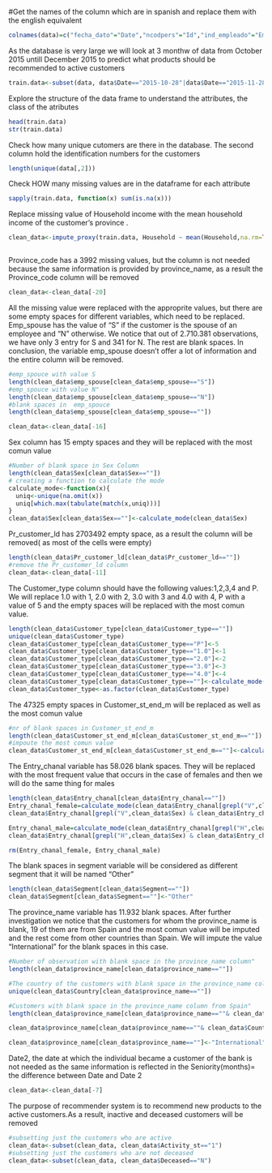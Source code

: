 #Get the names of the column which are in spanish and replace them with the english equivalent

```{r}
colnames(data)=c("fecha_dato"="Date","ncodpers"="Id","ind_empleado"="Emp_status","pais_residencia"="Country","sexo"="Sex","age"="Age", "fecha_alta"= "Date2", "ind_nuevo"="New_Customer", "antiguedad"="Seniority","indrel"="Primary_customer", "ult_fec_cli_1t"="Pr_customer_ld", "indrel_1mes"="Customer_type", "tiprel_1mes"="Customer_st_end_m", "indresi"="Residency", "indext"="Foreigner", "conyuemp"="emp_spouse", "canal_entrada"="Entry_chanal", "indfall"="Deceased", "tipodom"="Address_type", "cod_prov"="Province_code",   "nomprov"="province_name", "ind_actividad_cliente"="Activity_st", "renta"="Household", "segmento"="Segment", "ind_ahor_fin_ult1"="Savings", "ind_aval_fin_ult1"="Guarantees", "ind_cco_fin_ult1"="Current_Acc", "ind_cder_fin_ult1"="Derivada", "ind_cno_fin_ult1"="Payroll_Acc", "ind_ctju_fin_ult1"="Junior_Acc", "ind_ctma_fin_ult1"="M_particular_Acc ",   "ind_ctop_fin_ult1"="Particular_Acc", "ind_ctpp_fin_ult1"="Particular_Plus_Acc", "ind_deco_fin_ult1"="Short_term_dep", "ind_deme_fin_ult1"="Medium_term_dep",  "ind_dela_fin_ult1"="Long_term_dep", "ind_ecue_fin_ult1"="e-account", "ind_fond_fin_ult1"="Funds", "ind_hip_fin_ult1" = "Mortgage", "ind_plan_fin_ult1"="Pensions_Acc", "ind_pres_fin_ult1"= "Loans", "ind_reca_fin_ult1"="Taxes", "ind_tjcr_fin_ult1"="Credit_Card", "ind_valo_fin_ult1"="Securities", "ind_viv_fin_ult1"="Home_Acc", "ind_nomina_ult1"="Payroll", "ind_nom_pens_ult1"="Pensions", "ind_recibo_ult1"="Direct_Debit")

```

As the database is very large we will look at 3 monthw of data from October 2015 untill December 2015
to predict what products should be recommended to active customers

```{r}
train.data<-subset(data, data$Date=="2015-10-28"|data$Date=="2015-11-28"|data$Date=="2015-12-28")

```

Explore the structure of the data frame to understand the attributes, the class of the atributes

```{r}
head(train.data)
str(train.data)
```


Check how many unique cutomers are there in the database. 
The second column hold the identification numbers for the customers

```{r}
length(unique(data[,2]))
```
Check HOW many missing values are in the dataframe for each attribute

```{r}
sapply(train.data, function(x) sum(is.na(x)))

```
Replace missing value of Household income with the mean household income of the customer's province .

```{r}
clean_data<-impute_proxy(train.data, Household ~ mean(Household,na.rm=TRUE) | province_name)



```


Province_code has a 3992  missing values, but the column is not needed because the same information is provided by province_name, as a result the Province_code column will be removed

```{r}
clean_data<-clean_data[-20]
```


All the missing value were replaced with the approprite values, but there are some empty spaces for different variables, which need to be replaced. Emp_spouse has the value of "S" if the customer is the spouse of an employee and "N" otherwise. We notice that out of 2.710.381 observations, we have only 3 entry for S and 341 for N. The rest are blank spaces. In conclusion, the variable emp_spouse doesn't offer a lot of information and the entire column will be removed.

```{r}
#emp_spouce with value S
length(clean_data$emp_spouse[clean_data$emp_spouse=="S"])
#emp_spouce with value N"
length(clean_data$emp_spouse[clean_data$emp_spouse=="N"])
#blank spaces in  emp_spouce
length(clean_data$emp_spouse[clean_data$emp_spouse==""])

clean_data<-clean_data[-16]

```
Sex column has 15 empty spaces and they will be replaced with the most comun value
```{r}
#Number of blank space in Sex Column
length(clean_data$Sex[clean_data$Sex==""])
# creating a function to calculate the mode
calculate_mode<-function(x){
  uniq<-unique(na.omit(x))
  uniq[which.max(tabulate(match(x,uniq)))]
}
clean_data$Sex[clean_data$Sex==""]<-calculate_mode(clean_data$Sex)
```
Pr_customer_ld has 2703492 empty space, as a result the column will be removed( as most of the cells were empty)
```{r}

length(clean_data$Pr_customer_ld[clean_data$Pr_customer_ld==""])
#remove the Pr_customer_ld column
clean_data<-clean_data[-11]
```

The Customer_type column should have the following values:1,2,3,4 and P. We will replace 1.0 with 1, 2.0 with 2, 3.0 with 3 and 4.0 with 4, P with a value of 5 and the empty spaces will be replaced with the most comun value. 
```{r}
length(clean_data$Customer_type[clean_data$Customer_type==""])
unique(clean_data$Customer_type)
clean_data$Customer_type[clean_data$Customer_type=="P"]<-5
clean_data$Customer_type[clean_data$Customer_type=="1.0"]<-1
clean_data$Customer_type[clean_data$Customer_type=="2.0"]<-2
clean_data$Customer_type[clean_data$Customer_type=="3.0"]<-3
clean_data$Customer_type[clean_data$Customer_type=="4.0"]<-4
clean_data$Customer_type[clean_data$Customer_type==""]<-calculate_mode(clean_data$Customer_type)
clean_data$Customer_type<-as.factor(clean_data$Customer_type)
```

The 47325 empty spaces in Customer_st_end_m will be replaced as well as the most comun value
```{r}
#nr of blank spaces in Customer_st_end_m
length(clean_data$Customer_st_end_m[clean_data$Customer_st_end_m==""])
#impoute the most comun value
clean_data$Customer_st_end_m[clean_data$Customer_st_end_m==""]<-calculate_mode(clean_data$Customer_st_end_m)

```

  The Entry_chanal variable has 58.026 blank spaces. They will be replaced with the most frequent value that occurs in the case of females and then we will do the same thing for males
```{r}
length(clean_data$Entry_chanal[clean_data$Entry_chanal==""])
Entry_chanal_female=calculate_mode(clean_data$Entry_chanal[grepl("V",clean_data$Sex)])
clean_data$Entry_chanal[grepl("V",clean_data$Sex) & clean_data$Entry_chanal==""]=Entry_chanal_female

Entry_chanal_male=calculate_mode(clean_data$Entry_chanal[grepl("H",clean_data$Sex)])
clean_data$Entry_chanal[grepl("H",clean_data$Sex) & clean_data$Entry_chanal==""]=Entry_chanal_male

rm(Entry_chanal_female, Entry_chanal_male)
```

  The blank spaces in segment variable will be considered as different segment that it will be named "Other"
```{r}
length(clean_data$Segment[clean_data$Segment==""])
clean_data$Segment[clean_data$Segment==""]<-"Other"
```

  The province_name variable has 11.932 blank spaces. After further investigation we notice that the customers for whom the province_name is blank,  19 of them are from Spain and the most comun value will be imputed and the rest come from other countries than Spain. We will impute the value "International" for the blank spaces in this case.
```{r} 
#Number of observation with blank space in the province_name column"
length(clean_data$province_name[clean_data$province_name==""])

#The country of the customers with blank space in the province_name column"
unique(clean_data$Country[clean_data$province_name==""])

#Customers with blank space in the province_name column from Spain"
length(clean_data$province_name[clean_data$province_name==""& clean_data$Country=="ES"])

clean_data$province_name[clean_data$province_name==""& clean_data$Country=="ES"]<-calculate_mode(clean_data$province_name)

clean_data$province_name[clean_data$province_name==""]<-"International"

```

 Date2, the date at which the individual became a customer of the bank is not needed as the same information is reflected in the Seniority(months)= the difference between Date and Date 2

```{r}
clean_data<-clean_data[-7]
```


  The purpose of recommender system is to recommend new products to the active customers.As a result, inactive and deceased customers will be removed
```{r}
#subsetting just the customers who are active
clean_data<-subset(clean_data, clean_data$Activity_st=="1")
#subsetting just the customers who are not deceased
clean_data<-subset(clean_data, clean_data$Deceased=="N")

```

